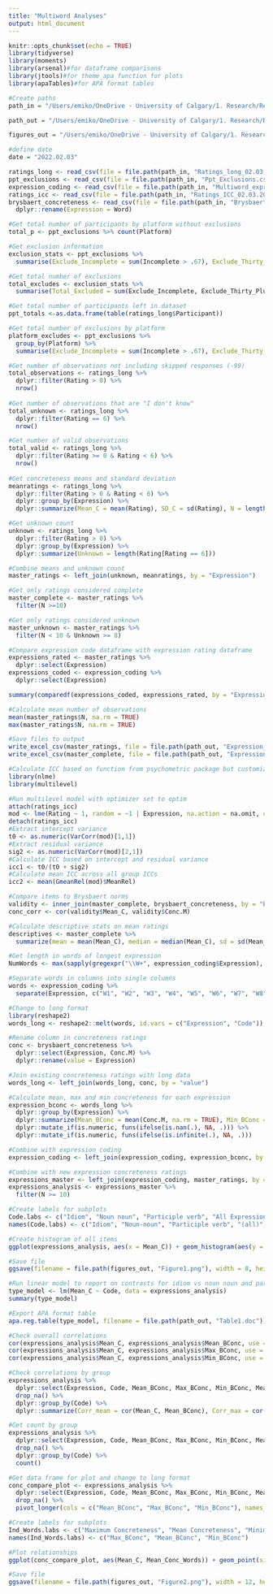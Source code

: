 ```yaml
---
title: "Multiword Analyses"
output: html_document
---
```


```r
knitr::opts_chunk$set(echo = TRUE)
library(tidyverse)
library(moments)
library(arsenal)#for dataframe comparisons
library(jtools)#for theme_apa function for plots
library(apaTables)#for APA format tables
```

```r
#Create paths
path_in = "/Users/emiko/OneDrive - University of Calgary/1. Research/Research Projects/Active/Multiword Expressions/Data/multiword-exp/Input"

path_out = "/Users/emiko/OneDrive - University of Calgary/1. Research/Research Projects/Active/Multiword Expressions/Data/multiword-exp/Output"

figures_out = "/Users/emiko/OneDrive - University of Calgary/1. Research/Research Projects/Active/Multiword Expressions/Data/multiword-exp/Figures"

#define date
date = "2022.02.03"
```

```r
ratings_long <- read_csv(file = file.path(path_in, "Ratings_long_02.03.2022.csv"))
ppt_exclusions <- read_csv(file = file.path(path_in, "Ppt_Exclusions.csv"))
expression_coding <- read_csv(file = file.path(path_in, "Multiword_expression_categories.csv"))
ratings_icc <- read_csv(file = file.path(path_in, "Ratings_ICC_02.03.2022.csv"))
brysbaert_concreteness <- read_csv(file = file.path(path_in, "Brysbaert_Kuperman_Conc.csv")) %>% 
  dplyr::rename(Expression = Word)
```

```r
#Get total number of participants by platform without exclusions
total_p <- ppt_exclusions %>% count(Platform)

#Get exclusion information 
exclusion_stats <- ppt_exclusions %>% 
  summarise(Exclude_Incomplete = sum(Incomplete > .67), Exclude_Thirty_Plus = sum(Thirty_plus == TRUE & Incomplete < .67), Exclude_Correlation = sum(Correlation < 0.2 & Thirty_plus == FALSE, na.rm = TRUE), Exclude_Correlation_NA = sum(is.na(Correlation) & Incomplete < .67 & Thirty_plus == FALSE))

#Get total number of exclusions
total_excludes <- exclusion_stats %>% 
  summarise(Total_Excluded = sum(Exclude_Incomplete, Exclude_Thirty_Plus, Exclude_Correlation, Exclude_Correlation_NA))

#Get total number of participants left in dataset
ppt_totals <-as.data.frame(table(ratings_long$Participant))

#Get total number of exclusions by platform
platform_excludes <- ppt_exclusions %>% 
  group_by(Platform) %>% 
  summarise(Exclude_Incomplete = sum(Incomplete > .67), Exclude_Thirty_Plus = sum(Thirty_plus == TRUE & Incomplete < .67), Exclude_Correlation = sum(Correlation < 0.2 & Thirty_plus == FALSE, na.rm = TRUE), Exclude_Correlation_NA = sum(is.na(Correlation) & Incomplete < .67 & Thirty_plus == FALSE))

```


```r
#Get number of observations not including skipped responses (-99)
total_observations <- ratings_long %>% 
  dplyr::filter(Rating > 0) %>% 
  nrow()
  
#Get number of observations that are "I don't know"
total_unknown <- ratings_long %>% 
  dplyr::filter(Rating == 6) %>% 
  nrow()

#Get number of valid observations
total_valid <- ratings_long %>% 
  dplyr::filter(Rating >= 0 & Rating < 6) %>%
  nrow()
  
#Get concreteness means and standard deviation 
meanratings <- ratings_long %>% 
  dplyr::filter(Rating > 0 & Rating < 6) %>%
  dplyr::group_by(Expression) %>%
  dplyr::summarize(Mean_C = mean(Rating), SD_C = sd(Rating), N = length(Rating[!is.na(Rating)]), Min = min(Rating), Max = max(Rating))

#Get unknown count
unknown <- ratings_long %>% 
  dplyr::filter(Rating > 0) %>%
  dplyr::group_by(Expression) %>% 
  dplyr::summarize(Unknown = length(Rating[Rating == 6]))

#Combine means and unknown count
master_ratings <- left_join(unknown, meanratings, by = "Expression")

#Get only ratings considered complete
master_complete <- master_ratings %>% 
  filter(N >=10)

#Get only ratings considered unknown
master_unknown <- master_ratings %>% 
  filter(N < 10 & Unknown >= 8)

#Compare expression code dataframe with expression rating dataframe
expressions_rated <- master_ratings %>% 
  dplyr::select(Expression)
expressions_coded <- expression_coding %>% 
  dplyr::select(Expression)

summary(comparedf(expressions_coded, expressions_rated, by = "Expression"))

#Calculate mean number of observations
mean(master_ratings$N, na.rm = TRUE)
max(master_ratings$N, na.rm = TRUE)

#Save files to output
write_excel_csv(master_ratings, file = file.path(path_out, "Expression_Concreteness_Ratings.csv"))
write_excel_csv(master_complete, file = file.path(path_out, "Expression_Concreteness_Ratings_Complete.csv"))
```

```r
#Calculate ICC based on function from psychometric package but customized optimizer (see Brysbaert et al. 2019 for method description) 
library(nlme)
library(multilevel)

#Run multilevel model with optimizer set to optim
attach(ratings_icc)
mod <- lme(Rating ~ 1, random = ~1 | Expression, na.action = na.omit, control = lmeControl(opt = "optim"))
detach(ratings_icc)
#Extract intercept variance
t0 <- as.numeric(VarCorr(mod)[1,1])
#Extract residual variance
sig2 <- as.numeric(VarCorr(mod)[2,1])
#Calculate ICC based on intercept and residual variance
icc1 <- t0/(t0 + sig2)
#Calculate mean ICC across all group ICCs
icc2 <- mean(GmeanRel(mod)$MeanRel)

#Compare items to Brysbaert norms
validity <- inner_join(master_complete, brysbaert_concreteness, by = "Expression")
conc_corr <- cor(validity$Mean_C, validity$Conc.M)
```

```r
#Calculate descriptive stats on mean ratings
descriptives <- master_complete %>% 
  summarize(mean = mean(Mean_C), median = median(Mean_C), sd = sd(Mean_C), skew = skewness(Mean_C), kurtosis = kurtosis(Mean_C))

```

```r
#Get length in words of longest expression
NumWords <- max(sapply(gregexpr("\\W+", expression_coding$Expression), length))

#Separate words in columns into single columns
words <- expression_coding %>% 
  separate(Expression, c("W1", "W2", "W3", "W4", "W5", "W6", "W7", "W8", "W9", "W10", "W11", "W12", "W13", "W14", "W15", "W16", "W17", "W18", "W19", "W20", "W21", "W22", "W23", "W24", "W25", "W26", "W27", "W28"), extra = "drop", remove = FALSE)

#Change to long format
library(reshape2)
words_long <- reshape2::melt(words, id.vars = c("Expression", "Code"))

#Rename column in concreteness ratings
conc <- brysbaert_concreteness %>% 
  dplyr::select(Expression, Conc.M) %>% 
  dplyr::rename(value = Expression)

#Join existing concreteness ratings with long data
words_long <- left_join(words_long, conc, by = "value")

#Calculate mean, max and min concreteness for each expression
expression_bconc <- words_long %>% 
  dplyr::group_by(Expression) %>% 
  dplyr::summarize(Mean_BConc = mean(Conc.M, na.rm = TRUE), Min_BConc = min(Conc.M, na.rm = TRUE), Max_BConc = max(Conc.M, na.rm = TRUE)) %>% 
  dplyr::mutate_if(is.numeric, funs(ifelse(is.nan(.), NA, .))) %>% 
  dplyr::mutate_if(is.numeric, funs(ifelse(is.infinite(.), NA, .)))

#Combine with expression coding
expression_coding <- left_join(expression_coding, expression_bconc, by = "Expression")

#Combine with new expression concreteness ratings
expressions_master <- left_join(expression_coding, master_ratings, by = "Expression")
expressions_analysis <- expressions_master %>% 
  filter(N >= 10)
```

```r
#Create labels for subplots
Code.labs <- c("Idiom", "Noun noun", "Participle verb", "All Expressions")
names(Code.labs) <- c("Idiom", "Noun-noun", "Participle verb", "(all)")

#Create histogram of all items
ggplot(expressions_analysis, aes(x = Mean_C)) + geom_histogram(aes(y = ..density..), bins = 25, colour = 1, fill = "grey") + geom_density(lwd = 0.5, colour = 4, fill = 4, alpha = 0.25) + theme_apa() + labs(x = "Mean Concreteness") + facet_grid(. ~ Code, margins = TRUE, labeller = labeller(Code = Code.labs))

#Save file
ggsave(filename = file.path(figures_out, "Figure1.png"), width = 8, height = 4)
```

```r
#Run linear model to report on contrasts for idiom vs noun noun and participle verb vs noun noun
type_model <- lm(Mean_C ~ Code, data = expressions_analysis)
summary(type_model)

#Export APA format table
apa.reg.table(type_model, filename = file.path(path_out, "Table1.doc"))
```

```r
#Check overall correlations
cor(expressions_analysis$Mean_C, expressions_analysis$Mean_BConc, use = "complete.obs")
cor(expressions_analysis$Mean_C, expressions_analysis$Max_BConc, use = "complete.obs")
cor(expressions_analysis$Mean_C, expressions_analysis$Min_BConc, use = "complete.obs")

#Check correlations by group
expressions_analysis %>% 
  dplyr::select(Expression, Code, Mean_BConc, Max_BConc, Min_BConc, Mean_C) %>% 
  drop_na() %>% 
  dplyr::group_by(Code) %>% 
  dplyr::summarize(Corr_mean = cor(Mean_C, Mean_BConc), Corr_max = cor(Mean_C, Max_BConc), Corr_min = cor(Mean_C, Min_BConc))

#Get count by group
expressions_analysis %>% 
  dplyr::select(Expression, Code, Mean_BConc, Max_BConc, Min_BConc, Mean_C) %>% 
  drop_na() %>% 
  dplyr::group_by(Code) %>%
  count()

```

```r
#Get data frame for plot and change to long format
conc_compare_plot <- expressions_analysis %>% 
  dplyr::select(Expression, Code, Mean_BConc, Max_BConc, Min_BConc, Mean_C) %>% 
  drop_na() %>% 
  pivot_longer(cols = c("Mean_BConc", "Max_BConc", "Min_BConc"), names_to = "Ind_Words", values_to = "Mean_Conc_Words")

#Create labels for subplots
Ind_Words.labs <- c("Maximum Concreteness", "Mean Concreteness", "Minimum Concreteness")
names(Ind_Words.labs) <- c("Max_BConc", "Mean_BConc", "Min_BConc")

#Plot relationships
ggplot(conc_compare_plot, aes(Mean_C, Mean_Conc_Words)) + geom_point(size = 0.25, colour = "black", alpha = 0.15) + geom_smooth(method = lm, lwd = 1, colour = 4) + facet_grid(Ind_Words ~ Code, labeller = labeller(Ind_Words = Ind_Words.labs)) + xlab ("Concreteness of Expression") + ylab("Concreteness of Individual Words") + theme(text = element_text(size = 20))

#Save file
ggsave(filename = file.path(figures_out, "Figure2.png"), width = 12, height = 12)
```